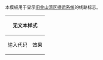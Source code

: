 本模板用于显示[[旧金山湾区捷运系统]]的线路标志。
{| class="wikitable"
|-
! colspan="2" |无文本样式
! colspan="2" |有文本样式
|-
! 输入代码 || 效果 || 输入代码 || 效果
{{BART icon/doc/table-row|orange}}
{{BART icon/doc/table-row|yellow}}
{{BART icon/doc/table-row|green}}
{{BART icon/doc/table-row|red}}
{{BART icon/doc/table-row|blue}}
{{BART icon/doc/table-row|purple}}
{{BART icon/doc/table-row|OAK}}
|}